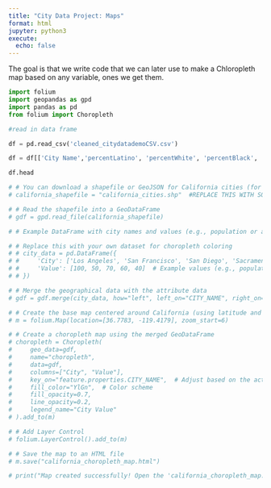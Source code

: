 ```yaml
---
title: "City Data Project: Maps"
format: html
jupyter: python3
execute:
  echo: false
---
```


The goal is that we write code that we can later use to make a Chloropleth map based on any variable, ones we get them. 

```python
import folium
import geopandas as gpd
import pandas as pd
from folium import Choropleth

```

```python
#read in data frame

df = pd.read_csv('cleaned_citydatademoCSV.csv')

df = df[['City Name','percentLatino', 'percentWhite', 'percentBlack', 'percentAsian', 'percentNative','percentPI','percentOther', 'percentMultiracial', 'TotalPopulation', 'MedianHouseholdIncome']]

df.head

```

```python
# # You can download a shapefile or GeoJSON for California cities (for example from https://www2.census.gov/geo/tiger/GENZ2021/shp/cd113/
# california_shapefile = "california_cities.shp"  #REPLACE THIS WITH SOMETHING REAL

# # Read the shapefile into a GeoDataFrame
# gdf = gpd.read_file(california_shapefile)

# # Example DataFrame with city names and values (e.g., population or another attribute)

# # Replace this with your own dataset for choropleth coloring
# # city_data = pd.DataFrame({
# #     'City': ['Los Angeles', 'San Francisco', 'San Diego', 'Sacramento', 'Oakland'],
# #     'Value': [100, 50, 70, 60, 40]  # Example values (e.g., population or another metric)
# # })

# # Merge the geographical data with the attribute data
# gdf = gdf.merge(city_data, how="left", left_on="CITY_NAME", right_on="City")

# # Create the base map centered around California (using latitude and longitude)
# m = folium.Map(location=[36.7783, -119.4179], zoom_start=6)

# # Create a choropleth map using the merged GeoDataFrame
# choropleth = Choropleth(
#     geo_data=gdf,
#     name="choropleth",
#     data=gdf,
#     columns=["City", "Value"],
#     key_on="feature.properties.CITY_NAME",  # Adjust based on the actual column name in your shapefile
#     fill_color="YlGn",  # Color scheme
#     fill_opacity=0.7,
#     line_opacity=0.2,
#     legend_name="City Value"
# ).add_to(m)

# # Add Layer Control
# folium.LayerControl().add_to(m)

# # Save the map to an HTML file
# m.save("california_choropleth_map.html")

# print("Map created successfully! Open the 'california_choropleth_map.html' file to view the map.")


```
